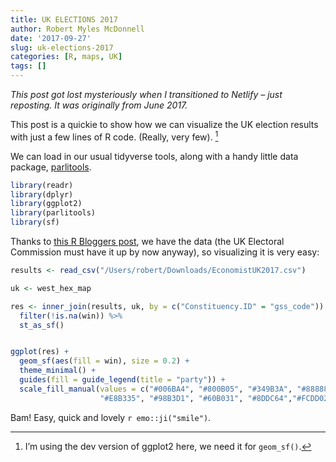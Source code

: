 ```yaml
---
title: UK ELECTIONS 2017
author: Robert Myles McDonnell
date: '2017-09-27'
slug: uk-elections-2017
categories: [R, maps, UK]
tags: []
---
```


*This post got lost mysteriously when I transitioned to Netlify -- just reposting. It was originally from June 2017.*   

This post is a quickie to show how we can visualize the UK election results with just a few lines of R code. (Really, very few). ^[I’m using the dev version of ggplot2 here, we need it for `geom_sf()`.]

We can load in our usual tidyverse tools, along with a handy little data package, [parlitools](https://github.com/EvanOdell/parlitools).

```r
library(readr)
library(dplyr)
library(ggplot2)
library(parlitools)
library(sf)
```

Thanks to [this R Bloggers post](https://www.r-bloggers.com/uk-2017-general-election-results-data/), we have the data (the UK Electoral Commission must have it up by now anyway), so visualizing it is very easy:

```r
results <- read_csv("/Users/robert/Downloads/EconomistUK2017.csv")

uk <- west_hex_map

res <- inner_join(results, uk, by = c("Constituency.ID" = "gss_code")) %>% 
  filter(!is.na(win)) %>% 
  st_as_sf()


ggplot(res) +
  geom_sf(aes(fill = win), size = 0.2) +
  theme_minimal() +
  guides(fill = guide_legend(title = "party")) +
  scale_fill_manual(values = c("#006BA4", "#800B05", "#349B3A", "#888888", "#DB434E",
                    "#E8B335", "#98B3D1", "#60B031", "#8DDC64","#FCDD02"))
```  


Bam! Easy, quick and lovely `r emo::ji("smile")`.